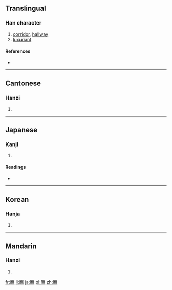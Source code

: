 {{also|庑}}
==Translingual==

===Han character===
{{Han char|rn=53|rad=广|as=12|sn=15|four=0023<sub>1</sub>|canj=戈人廿火 (IOTF)|ids=⿸[[广]][[無]]}}

# [[corridor]], [[hallway]]
# [[luxuriant]]

====References====
* {{Han ref|kx=0351.010|dkj=09491|dj=0662.040|hdz=20902.030|uh=5EE1|ud=24289|bh=E575|bd=58741}}

----

==Cantonese==

===Hanzi===
{{yue-hanzi|jyut=[[mou4]], [[mou5]]|y=mou4, mou5|sim=庑}}

# {{defn|lang=yue|sort=广12}}

----

==Japanese==

===Kanji===
{{ja-kanji|grade=|rs=广12}}

# {{defn|lang=ja|sort=广12}}

====Readings====
* {{ja-readings|on=[[ぶ]] (bu)|kun=[[ひさし]] (hisashi)}}

----

==Korean==

===Hanja===
{{ko-hanja|hangeul=무|rv=mu|mr=mu}}

# {{defn|lang=ko|sort=广12}}

----

==Mandarin==

===Hanzi===
{{cmn-hanzi|sim=庑|pin=[[wǔ]] ([[wu3]])|wg=wu<sup>3</sup>}}

# {{defn|lang=cmn|sort=广12}}

[[fr:廡]]
[[li:廡]]
[[ja:廡]]
[[pl:廡]]
[[zh:廡]]